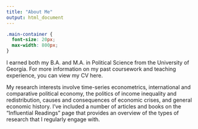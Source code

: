 ```yaml
---
title: "About Me"
output: html_document
---
```


```css
.main-container {
  font-size: 20px;
  max-width: 800px;
}
```

I earned both my B.A. and M.A. in Political Science from the University of Georgia. For more information on my past coursework and teaching experience, you can view my CV here.

My research interests involve time-series econometrics, international and comparative political economy, the politics of income inequality and redistribution, causes and consequences of economic crises, and general economic history. I've included a number of articles and books on the "Influential Readings" page that provides an overview of the types of research that I regularly engage with.
